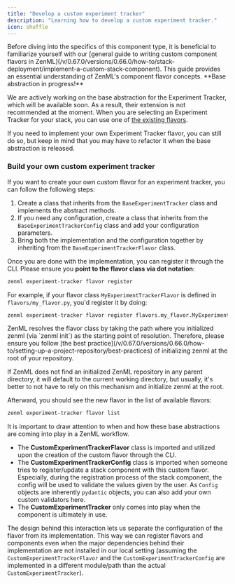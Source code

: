 ```yaml
---
title: "Develop a custom experiment tracker"
description: "Learning how to develop a custom experiment tracker."
icon: shuffle
---
```


<Info>
  Before diving into the specifics of this component type, it is beneficial to familiarize yourself with our [general guide to writing custom component flavors in ZenML](/v/0.67.0/versions/0.66.0/how-to/stack-deployment/implement-a-custom-stack-component). This guide provides an essential understanding of ZenML's component flavor concepts.
</Info>
<Note>
**Base abstraction in progress!**

We are actively working on the base abstraction for the Experiment Tracker, which will be available soon. As a result, their extension is not recommended at the moment. When you are selecting an Experiment Tracker for your stack, you can use one of [the existing flavors](/v/0.67.0/versions/0.66.0/stack-components/experiment-trackers#experiment-tracker-flavors).

</Note>
If you need to implement your own Experiment Tracker flavor, you can still do so, but keep in mind that you may have to refactor it when the base abstraction is released.

### Build your own custom experiment tracker

If you want to create your own custom flavor for an experiment tracker, you can follow the following steps:

1. Create a class that inherits from the `BaseExperimentTracker` class and implements the abstract methods.
2. If you need any configuration, create a class that inherits from the `BaseExperimentTrackerConfig` class and add your configuration parameters.
3. Bring both the implementation and the configuration together by inheriting from the `BaseExperimentTrackerFlavor` class.

Once you are done with the implementation, you can register it through the CLI. Please ensure you **point to the flavor class via dot notation**:

```bash
zenml experiment-tracker flavor register
```

For example, if your flavor class `MyExperimentTrackerFlavor` is defined in `flavors/my_flavor.py`, you'd register it by doing:

```bash
zenml experiment-tracker flavor register flavors.my_flavor.MyExperimentTrackerFlavor
```

<Note>
ZenML resolves the flavor class by taking the path where you initialized zenml (via `zenml init`) as the starting point of resolution. Therefore, please ensure you follow [the best practice](/v/0.67.0/versions/0.66.0/how-to/setting-up-a-project-repository/best-practices) of initializing zenml at the root of your repository.

If ZenML does not find an initialized ZenML repository in any parent directory, it will default to the current working directory, but usually, it's better to not have to rely on this mechanism and initialize zenml at the root.
</Note>

Afterward, you should see the new flavor in the list of available flavors:

```bash
zenml experiment-tracker flavor list
```

<Note>
It is important to draw attention to when and how these base abstractions are coming into play in a ZenML workflow.

* The **CustomExperimentTrackerFlavor** class is imported and utilized upon the creation of the custom flavor through the CLI.
* The **CustomExperimentTrackerConfig** class is imported when someone tries to register/update a stack component with this custom flavor. Especially, during the registration process of the stack component, the config will be used to validate the values given by the user. As `Config` objects are inherently `pydantic` objects, you can also add your own custom validators here.
* The **CustomExperimentTracker** only comes into play when the component is ultimately in use.

The design behind this interaction lets us separate the configuration of the flavor from its implementation. This way we can register flavors and components even when the major dependencies behind their implementation are not installed in our local setting (assuming the `CustomExperimentTrackerFlavor` and the `CustomExperimentTrackerConfig` are implemented in a different module/path than the actual `CustomExperimentTracker`).

</Note>

